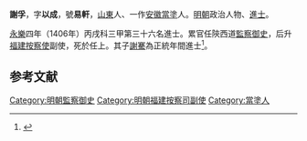 '''謝孚'''，字'''以成'''，號'''易軒'''，[[山東|山東]]人、一作[[安徽|安徽]][[當塗|當塗]]人。[[明朝|明朝]]政治人物、[[進士|進士]]。

[[永乐_(明朝)|永樂]]四年（1406年）丙戌科三甲第三十六名進士。累官任陝西道[[監察御史|監察御史]]，后升[[福建|福建]][[按察使|按察使]]副使，死於任上。其子[[謝騫|謝騫]]為正統年間進士<ref>{{cite book | language = zh-hans | author = 潘荣胜 | coauthors =  | title = 《明清进士录》 | url =  | date = 2006年 | location =  | publisher = [[中华书局|中华书局]] | id =  | isbn = 9787101043501 | pages = 30页 }}</ref>。

==参考文献==
{{Reflist}}

{{明朝人物小作品}}
{{永樂四年丙戌科殿試金榜}}

{{DEFAULTSORT:Xie謝}}
[[Category:明朝監察御史|Category:明朝監察御史]]
[[Category:明朝福建按察司副使|Category:明朝福建按察司副使]]
[[Category:當塗人|Category:當塗人]]